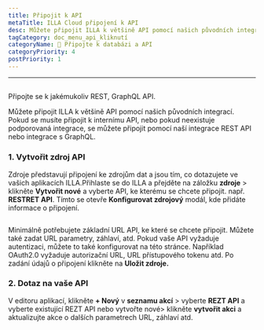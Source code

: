 ```yaml
---
title: Připojit k API
metaTitle: ILLA Cloud připojení k API
desc: Můžete připojit ILLA k většině API pomocí našich původních integrací. ILLA se může připojit k jakémukoli REST, GraphQL API
tagCategory: doc_menu_api_kliknutí
categoryName: 📲 Připojte k databázi a API
categoryPriority: 4
postPriority: 1
---
```


* * *

## <h2 hidden>Připojte se k API</h2>

Připojte se k jakémukoliv REST, GraphQL API.

Můžete připojit ILLA k většině API pomocí našich původních integrací. Pokud se musíte připojit k internímu API, nebo pokud neexistuje podporovaná integrace, se můžete připojit pomocí naší integrace REST API nebo integrace s GraphQL.

### 1.  Vytvořit zdroj API

Zdroje představují připojení ke zdrojům dat a jsou tím, co dotazujete ve vašich aplikacích ILLA.Přihlaste se do ILLA a přejděte na záložku **zdroje** > klikněte **Vytvořit nové** a vyberte API, ke kterému se chcete připojit. např. **RESTRET API**. Tímto se otevře **Konfigurovat zdrojový** modál, kde přidáte informace o připojení.

<img
  src='https://cdn.illacloud.com/official-website/img/docs/connect/connect-api/config.png'
  alt=""
/>

Minimálně potřebujete základní URL API, ke které se chcete připojit. Můžete také zadat URL parametry, záhlaví, atd. Pokud vaše API vyžaduje autentizaci, můžete to také konfigurovat na této stránce. Například OAuth2.0 vyžaduje autorizační URL, URL přístupového tokenu atd. Po zadání údajů o připojení klikněte na **Uložit zdroje.**

### 2.  Dotaz na vaše API

V editoru aplikací, klikněte **+ Nový** v **seznamu akcí** > vyberte **REZT API** a vyberte existující REZT API nebo vytvořte nové> klikněte **vytvořit akci** a aktualizujte akce o dalších parametrech URL, záhlaví atd.

<img
  src='https://cdn.illacloud.com/official-website/img/docs/connect/connect-api/action.png'
  alt=""
/>
